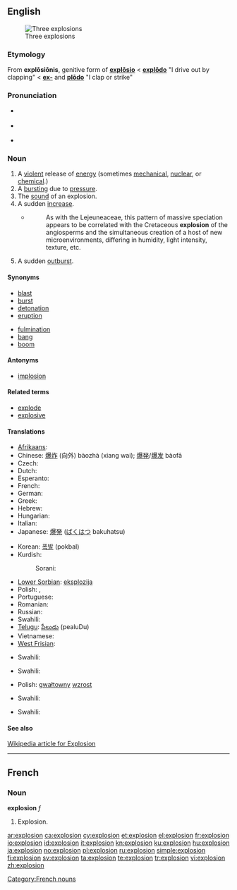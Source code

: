 ==English==
[[Image:Explosions.jpg|thumb|Three explosions]]

===Etymology===
From {{etyl|la}} '''explōsiōnis''', genitive form of '''[[explosio|explōsio]]''' < '''[[explodo|explōdo]]''' "I drive out by clapping" < '''[[ex-#Latin|ex-]]''' and '''[[plodo|plōdo]]''' "I clap or strike"

===Pronunciation===
* {{a|RP}} {{IPA|/ɪkˈspləʊ.ʒən/}}
* {{a|US}} {{IPA|/ɛkˈsploʊ.ʒən/}}
* {{audio|en-us-explosion.ogg|Audio (US)}}

===Noun===
{{en-noun}}

# A [[violent]] release of [[energy]] (sometimes [[mechanical]], [[nuclear]], or [[chemical]].)
# A [[burst]]ing due to [[pressure]].
# The [[sound]] of an explosion.
# A sudden [[increase]].
#* {{RQ:Schuster Hepaticae V|3-4}}
#*: As with the Lejeuneaceae, this pattern of massive speciation appears to be correlated with the Cretaceous '''explosion''' of the angiosperms and the simultaneous creation of a host of new microenvironments, differing in humidity, light intensity, texture, etc.
# A sudden [[outburst]].

====Synonyms====
{{top2}}
* [[blast]]
* [[burst]]
* [[detonation]]
* [[eruption]]
{{mid2}}
* [[fulmination]]
* [[bang]]
* [[boom]]
{{bottom2}}

====Antonyms====
* [[implosion]]

====Related terms====
* [[explode]]
* [[explosive]]

====Translations====
{{trans-top|a violent release of energy}}
* [[Afrikaans]]: {{t-|af|ontploffing|xs=Afrikaans}}
* Chinese: [[爆炸]] (向外) bàozhà (xiang wai); [[爆発]]/[[爆发]] bàofā
* Czech: {{t-|cs|výbuch|m}}
* Dutch: {{t+|nl|explosie}}
* Esperanto: {{t-|eo|eksplodo|xs=Esperanto}}
* French: {{t+|fr|explosion|f}}
* German: {{t+|de|Explosion|f}}
* Greek: {{t+|el|έκρηξη}}
* Hebrew: {{t+|he|פיצוץ}}
* Hungarian: {{t+|hu|robbanás}}
* Italian: {{t+|it|esplosione|f}}
* Japanese: [[爆発]] ([[ばくはつ]] bakuhatsu)
{{trans-mid}}
* Korean: [[폭발]] (pokbal)
* Kurdish:
*: Sorani: {{t|ku|ته‌قاندن|tr=taqAndin|sc=ku-Arab}}
* [[Lower Sorbian]]: [[eksplozija]] {{f}}
* Polish: {{t-|pl|wybuch|m}}, {{t-|pl|eksplozja|f}}
* Portuguese: {{t+|pt|explosão}}
* Romanian: {{t|ro|explozie|f}}
* Russian: {{t|ru|взрыв|tr=vzryv}}
* Swahili: {{t+|sw|mlipuko|xs=Swahili}}
* [[Telugu]]: [[పేలుడు]] (pealuDu)
* Vietnamese: {{t|vi|nổ|xs=Vietnamese}}
* [[West Frisian]]: {{t-|fy|ûntploffing|n|xs=West Frisian}}
{{trans-bottom}}
{{trans-top|a bursting due to pressure}}
* Swahili: {{t+|sw|mlipuko|xs=Swahili}}
{{trans-mid}}
{{trans-bottom}}
{{trans-top|the sound of an explosion}}
* Swahili: {{t+|sw|mlipuko|xs=Swahili}}
{{trans-mid}}
{{trans-bottom}}
{{trans-top|a sudden increase}}
* Polish: [[gwałtowny]] [[wzrost]]
{{trans-mid}}
* Swahili: {{t+|sw|mlipuko|xs=Swahili}}
{{trans-bottom}}
{{trans-top|a sudden outburst}}
* Swahili: {{t+|sw|mlipuko|xs=Swahili}}
{{trans-mid}}
{{trans-bottom}}

====See also====
[http://en.wikipedia.org/wiki/Explosion Wikipedia article for Explosion]

----

==French==

===Noun===
'''explosion''' ''f''

# Explosion.

[[Category:French nouns]]

[[ar:explosion]]
[[ca:explosion]]
[[cy:explosion]]
[[et:explosion]]
[[el:explosion]]
[[fr:explosion]]
[[io:explosion]]
[[id:explosion]]
[[it:explosion]]
[[kn:explosion]]
[[ku:explosion]]
[[hu:explosion]]
[[ja:explosion]]
[[no:explosion]]
[[pl:explosion]]
[[ru:explosion]]
[[simple:explosion]]
[[fi:explosion]]
[[sv:explosion]]
[[ta:explosion]]
[[te:explosion]]
[[tr:explosion]]
[[vi:explosion]]
[[zh:explosion]]
